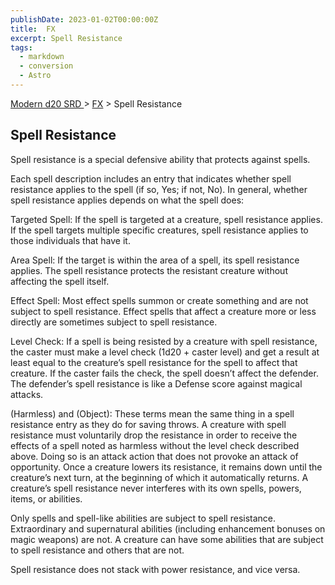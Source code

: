 ```yaml
---
publishDate: 2023-01-02T00:00:00Z
title:  FX
excerpt: Spell Resistance
tags:
  - markdown
  - conversion
  - Astro
---
```


[ Modern d20 SRD ](/#modernD20) > [ FX](modern-d20-srd-fx-index) > Spell Resistance

##  Spell Resistance

Spell resistance is a special defensive ability that protects against spells.

Each spell description includes an entry that indicates whether spell
resistance applies to the spell (if so, Yes; if not, No). In general, whether
spell resistance applies depends on what the spell does:

Targeted Spell: If the spell is targeted at a creature, spell resistance
applies. If the spell targets multiple specific creatures, spell resistance
applies to those individuals that have it.

Area Spell: If the target is within the area of a spell, its spell resistance
applies. The spell resistance protects the resistant creature without
affecting the spell itself.

Effect Spell: Most effect spells summon or create something and are not
subject to spell resistance. Effect spells that affect a creature more or less
directly are sometimes subject to spell resistance.

Level Check: If a spell is being resisted by a creature with spell resistance,
the caster must make a level check (1d20 + caster level) and get a result at
least equal to the creature’s spell resistance for the spell to affect that
creature. If the caster fails the check, the spell doesn’t affect the
defender. The defender’s spell resistance is like a Defense score against
magical attacks.

(Harmless) and (Object): These terms mean the same thing in a spell resistance
entry as they do for saving throws. A creature with spell resistance must
voluntarily drop the resistance in order to receive the effects of a spell
noted as harmless without the level check described above. Doing so is an
attack action that does not provoke an attack of opportunity. Once a creature
lowers its resistance, it remains down until the creature’s next turn, at the
beginning of which it automatically returns. A creature’s spell resistance
never interferes with its own spells, powers, items, or abilities.

Only spells and spell-like abilities are subject to spell resistance.
Extraordinary and supernatural abilities (including enhancement bonuses on
magic weapons) are not. A creature can have some abilities that are subject to
spell resistance and others that are not.

Spell resistance does not stack with power resistance, and vice versa.

